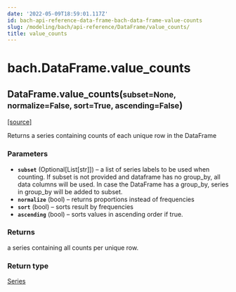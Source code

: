 ```yaml
---
date: '2022-05-09T18:59:01.117Z'
id: bach-api-reference-data-frame-bach-data-frame-value-counts
slug: /modeling/bach/api-reference/DataFrame/value_counts/
title: value_counts
---
```


# bach.DataFrame.value_counts

<div className="method">

<h2 className="signature-method"><span className="additional-name">DataFrame.</span><span className="name">value_counts(</span><small className="parameter-list"><span className="parameter" id="subset">subset=None</span>, <span className="parameter" id="normalize">normalize=False</span>, <span className="parameter" id="sort">sort=True</span>, <span className="parameter" id="ascending">ascending=False</span></small>)</h2>


&#8203;<span className="view-source">[[source]](https://github.com/objectiv/objectiv-analytics/blob/main/bach/bach/dataframe.py)</span>

<div className="content">

Returns a series containing counts of each unique row in the DataFrame


### Parameters

* **`subset`** (Optional[List[str]]) – a list of series labels to be used when counting. If subset is not provided and
dataframe has no group_by, all data columns will be used. In case the DataFrame has a group_by,
series in group_by will be added to subset.
* **`normalize`** (bool) – returns proportions instead of frequencies
* **`sort`** (bool) – sorts result by frequencies
* **`ascending`** (bool) – sorts values in ascending order if true.



### Returns

a series containing all counts per unique row.



### Return type

[Series](/modeling/bach/api-reference/Series/index.mdx)



</div>


</div>

